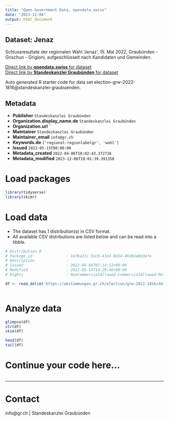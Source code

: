 ```yaml
---
title: "Open Government Data, opendata.swiss"
date: "2023-12-08"
output: html_document
---
```


## Dataset: Jenaz

Schlussresultate der regionalen Wahl 'Jenaz', 15. Mai 2022, Graubünden - Grischun - Grigioni, aufgeschlüsselt nach Kandidaten und Gemeinden.

[Direct link by **opendata.swiss** for dataset](https://opendata.swiss/de/dataset/jenaz)<br>
[Direct link by **Standeskanzlei Graubünden** for dataset](https://abstimmungen.gr.ch/election/grw-2022-1816/data)

Auto generated R starter code for data set election-grw-2022-1816@standeskanzlei-graubuenden.

## Metadata

- **Publisher** `Standeskanzlei Graubünden`
- **Organization.display_name.de** `Standeskanzlei Graubünden`
- **Organization.url** ``
- **Maintainer** `Standeskanzlei Graubünden`
- **Maintainer_email** `info@gr.ch`
- **Keywords.de** `['regional-regionlabelgr', 'wahl']`
- **Issued** `2022-05-15T00:00:00`
- **Metadata_created** `2022-04-06T18:02:43.372716`
- **Metadata_modified** `2023-12-06T18:01:39.391358`


# Load packages

```r

library(tidyverse)
library(skimr)

```

# Load data

-   The dataset has 1 distribution(s) in CSV format.
-   All available CSV distributions are listed below and can be read into a tibble.

```r

# Distribution 0
# Package_id               : 1e7ba21c-5ac8-41e4-8e54-46d61ebb3efe
# Description              : 
# Issued                   : 2022-04-04T07:14:12+00:00
# Modified                 : 2022-05-15T14:29:46+00:00
# Rights                   : NonCommercialAllowed-CommercialAllowed-ReferenceRequired

df <- read_delim('https://abstimmungen.gr.ch/election/grw-2022-1816/data-csv')



```

# Analyze data

```r

glimpse(df)
str(df)
skim(df)

head(df)
tail(df)

```

# Continue your code here...

```r

```

------------------------------------------------------------------------

# Contact

info@gr.ch | Standeskanzlei Graubünden
